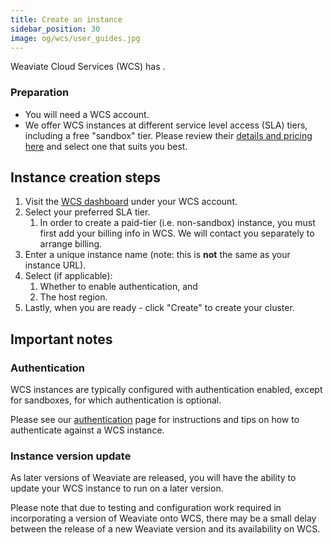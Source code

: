 ```yaml
---
title: Create an instance
sidebar_position: 30
image: og/wcs/user_guides.jpg
---
```


Weaviate Cloud Services (WCS) has .

### Preparation

- You will need a WCS account.
- We offer WCS instances at different service level access (SLA) tiers, including a free "sandbox" tier. Please review their [details and pricing here](/pricing) and select one that suits you best.


<SandBoxExpiry/>

## Instance creation steps

1. Visit the [WCS dashboard](https://console.weaviate.cloud/dashboard) under your WCS account.
1. Select your preferred SLA tier.
    1. In order to create a paid-tier (i.e. non-sandbox) instance, you must first add your billing info in WCS. We will contact you separately to arrange billing.
1. Enter a unique instance name (note: this is **not** the same as your instance URL).
1. Select (if applicable):
    1. Whether to enable authentication, and
    1. The host region.
1. Lastly, when you are ready - click "Create" to create your cluster.

## Important notes

### Authentication

WCS instances are typically configured with authentication enabled, except for sandboxes, for which authentication is optional.

Please see our [authentication](./authentication.mdx) page for instructions and tips on how to authenticate against a WCS instance.

### Instance version update

As later versions of Weaviate are released, you will have the ability to update your WCS instance to run on a later version.

Please note that due to testing and configuration work required in incorporating a version of Weaviate onto WCS, there may be a small delay between the release of a new Weaviate version and its availability on WCS.

